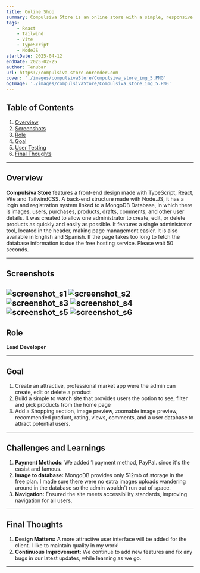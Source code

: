 ```yaml
---
title: Online Shop
summary: Compulsiva Store is an online store with a simple, responsive interface. 
tags:
    - React
    - Tailwind
    - Vite
    - TypeScript
    - NodeJS
startDate: 2025-04-12
endDate: 2025-02-25
author: Tenubar
url: https://compulsiva-store.onrender.com
cover: './images/compulsivaStore/Compulsiva_store_img_5.PNG'
ogImage: './images/compulsivaStore/Compulsiva_store_img_5.PNG'
---
```


## Table of Contents
1. [Overview](#overview)
2. [Screenshots](#screenshots)
3. [Role](#role)
4. [Goal](#goal)
5. [User Testing](#user-testing)
6. [Final Thoughts](#final-thoughts)

---

## Overview
**Compulsiva Store** features a front-end design made with TypeScript, React, Vite and TailwindCSS. A back-end structure made with Node.JS, it has a login and registration system linked to a MongoDB Database, in which there is images, users, purchases, products, drafts, comments, and other user details. It was created to allow one administrator to create, edit, or delete products as quickly and easily as possible. It features a single administrator tool, located in the header, making page management easier. It is also available in English and Spanish. If the page takes too long to fetch the database information is due the free hosting service. Please wait 50 seconds. 

---

## Screenshots
![screenshot_s1](./images/compulsivaStore/Compulsiva_store_img_1.PNG)
![screenshot_s2](./images/compulsivaStore/Compulsiva_store_img_2.PNG)
![screenshot_s3](./images/compulsivaStore/Compulsiva_store_img_3.PNG)
![screenshot_s4](./images/compulsivaStore/Compulsiva_store_img_4.PNG)
![screenshot_s5](./images/compulsivaStore/Compulsiva_store_img_5.PNG)
![screenshot_s6](./images/compulsivaStore/Compulsiva_store_img_6.PNG)
---

## Role
**Lead Developer**

---

## Goal
1. Create an attractive, professional market app were the admin can create, edit or delete a product
2. Build a simple to watch site that provides users the option to see, filter and pick products from the home page
3. Add a Shopping section, image preview, zoomable image preview, recommended product, rating, views, comments, and a user database to attract potential users.

---

## Challenges and Learnings
1. **Payment Methods:** We added 1 payment method, PayPal. since it's the easist and famous.
2. **Image to database:** MongoDB provides only 512mb of storage in the free plan. I made sure there were no extra images uploads wandering around in the database so the admin wouldn't run out of space.
3. **Navigation:** Ensured the site meets accessibility standards, improving navigation for all users.

---

## Final Thoughts
1. **Design Matters:** A more attractive user interface will be added for the client. I like to maintain quality in my work!
2. **Continuous Improvement:** We continue to add new features and fix any bugs in our latest updates, while learning as we go.

---